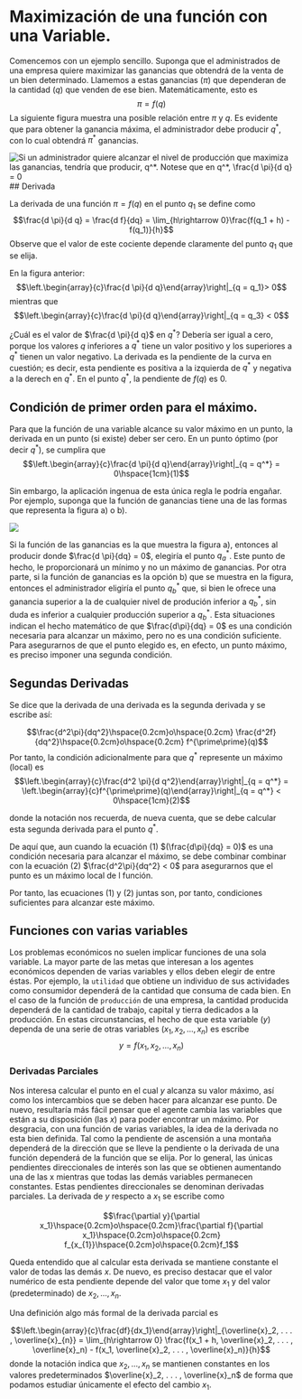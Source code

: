 # Maximización de una función con una Variable.

Comencemos con un ejemplo sencillo. Suponga que el administrados de una empresa quiere maximizar las ganancias que obtendrá de la venta de un bien determinado. Llamemos a estas ganancias $(\pi)$  que dependeran de la cantidad $(q)$ que venden de ese bien. Matemáticamente, esto es 
$$\pi = f(q)$$
La siguiente figura muestra una posible relación entre $\pi$ y $q$. Es evidente que para obtener la ganancia máxima, el administrador debe producir $q^*$, con lo cual obtendrá $\pi^*$ ganancias. 

![Si un administrador quiere alcanzar el nivel de producción que maximiza las ganancias, tendría que producir, $q^*$. Notese que en $q^*$, $\frac{d \pi}{d q} = 0$  ](ima1.png)
## Derivada 

La derivada de una función $\pi = f(q)$ en el punto $q_1$ se define como 
$$\frac{d \pi}{d q} = \frac{d f}{dq} = \lim_{h\rightarrow 0}\frac{f(q_1 + h) - f(q_1)}{h}$$
Observe que el valor de este cociente depende claramente del punto $q_1$ que se elija. 

En la figura anterior: 
$$\left.\begin{array}{c}\frac{d \pi}{d q}\end{array}\right|_{q = q_1}> 0$$
mientras que 
$$\left.\begin{array}{c}\frac{d \pi}{d q}\end{array}\right|_{q = q_3} < 0$$

¿Cuál es el valor de $\frac{d \pi}{d q}$ en $q^*$? Debería ser igual a cero, porque los valores $q$ inferiores a $q^*$ tiene un valor positivo y los superiores a $q^*$ tienen un valor negativo. La derivada es la pendiente de la curva en cuestión; es decir, esta pendiente es positiva a la izquierda de $q^*$ y negativa a la derech en $q^*$. En el punto $q^*$, la pendiente de $f(q)$ es 0. 

## Condición de primer orden para el máximo.

Para que la función de una variable alcance su valor máximo en un punto, la derivada en un punto (si existe) deber ser cero. En un punto óptimo (por decir $q^*$), se cumplira que 
$$\left.\begin{array}{c}\frac{d \pi}{d q}\end{array}\right|_{q = q^*} = 0\hspace{1cm}(1)$$

Sin embargo, la aplicación ingenua de esta única regla le podría engañar. Por ejemplo,  suponga que la función de ganancias tiene una de las formas que representa la figura a) o b). 

![](ima2.png)

Si la función de las ganancias es la que muestra la figura a), entonces al producir donde $\frac{d \pi}{dq} = 0$, elegiría el punto $q_a^*$. Este punto de hecho, le proporcionará un mínimo y no un máximo de ganancias. Por otra parte, si la función de ganancias es la opción b) que se muestra en la figura, entonces el administrador eligiría el punto $q_b^*$ que, si bien le ofrece una ganancia superior a la de cualquier nivel de produción inferior a $q_b^*$, sin duda es inferior a cualquier  producción superior a $q_b^*$. Esta situaciones indican el hecho matemático de que $\frac{d\pi}{dq} = 0$  es una condición necesaria para alcanzar un máximo, pero no es una condición suficiente. Para asegurarnos de que el punto elegido es, en efecto, un punto máximo, es preciso imponer una segunda condición. 

## Segundas Derivadas

Se dice que la derivada de una derivada es la segunda derivada y se escribe así: 

$$\frac{d^2\pi}{dq^2}\hspace{0.2cm}o\hspace{0.2cm} \frac{d^2f}{dq^2}\hspace{0.2cm}o\hspace{0.2cm} f^{\prime\prime}(q)$$
Por tanto, la condición adicionalmente para que $q^*$ represente un máximo (local) es
$$\left.\begin{array}{c}\frac{d^2 \pi}{d q^2}\end{array}\right|_{q = q^*} = \left.\begin{array}{c}f^{\prime\prime}(q)\end{array}\right|_{q = q^*} < 0\hspace{1cm}(2)$$

donde la notación nos recuerda, de nueva cuenta, que se debe calcular esta segunda derivada para el punto $q^*$. 

De aquí que, aun cuando la ecuación (1) $(\frac{d\pi}{dq} = 0)$ es una condición necesaria para alcanzar el máximo, se debe combinar combinar con la ecuación (2) $\frac{d^2\pi}{dq^2} < 0$ para asegurarnos que el punto es un máximo local de l función. 

Por tanto, las ecuaciones (1) y (2) juntas  son, por tanto, condiciones suficientes para alcanzar este máximo. 

## Funciones con varias variables

Los problemas económicos no suelen implicar funciones de una sola variable. La mayor parte de las metas que interesan a los agentes económicos dependen de varias variables y ellos deben elegir de entre éstas.  Por ejemplo, la `utilidad` que obtiene un individuo de sus actividades como consumidor dependerá de la cantidad que consuma de cada bien. En el caso de la función de `producción` de una empresa, la cantidad producida dependerá de la cantidad de trabajo, capital y tierra dedicados a la producción. En estas circunstancias, el hecho de que esta variable $(y)$ dependa de una serie de otras variables $(x_1, x_2, . . . , x_n)$ es escribe 
$$y = f(x_1,x_2, . . . , x_n)$$

### Derivadas Parciales 

Nos interesa calcular el punto en el cual $y$ alcanza su valor máximo, así como los intercambios que se deben hacer para alcanzar ese punto. De nuevo, resultaría más fácil pensar que el agente cambia las variables que están a su disposición (las $x$) para poder encontrar un máximo. Por desgracia, con una función de varias variables, la idea de la derivada  no esta bien definida. Tal como la pendiente de ascensión a una montaña dependerá de la dirección que se lleve la pendiente o la derivada de una función dependerá de la función que se elija. Por lo general, las únicas pendientes direccionales de interés son las que se obtienen aumentando una de las x mientras que todas las demás variables permanecen constantes. Estas pendientes direccionales se denominan derivadas parciales. La derivada de $y$ respecto a $x_1$ se escribe como

$$\frac{\partial y}{\partial x_1}\hspace{0.2cm}o\hspace{0.2cm}\frac{\partial f}{\partial x_1}\hspace{0.2cm}o\hspace{0.2cm} f_{x_{1}}\hspace{0.2cm}o\hspace{0.2cm}f_1$$

Queda entendido que al calcular esta derivada se mantiene constante el valor de todas las demás $x$. De nuevo, es preciso destacar que el valor  numérico de esta pendiente depende del valor que tome $x_1$ y del valor (predeterminado) de $x_2, . . . , x_n$. 

Una definición algo más formal de la derivada parcial es 

$$\left.\begin{array}{c}\frac{df}{dx_1}\end{array}\right|_{\overline{x}_2, . . . , \overline{x}_{n}} = \lim_{h\rightarrow 0} \frac{f(x_1 + h, \overline{x}_2, . . . , \overline{x}_n) - f(x_1, \overline{x}_2, . . . , \overline{x}_n)}{h}$$
donde la notación indica que $x_{2}, . . . , x_n$ se mantienen constantes en los valores predeterminados $\overline{x}_2, . . . , \overline{x}_n$ de forma que podamos estudiar únicamente el efecto del cambio $x_1$. 